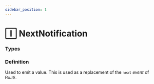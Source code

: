 ```yaml
---
sidebar_position: 1
---
```


# 🄸 NextNotification

### Types


<Types/>

### Definition

Used to emit a value. This is used as a replacement of the `next` *event* of RxJS.

